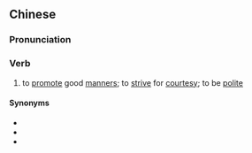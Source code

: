 {{also|讲礼貌}}
==Chinese==
{{zh-forms|s=讲礼貌|type=12|1=to stress, to pay attention to}}

===Pronunciation===
{{zh-pron
|m=jiǎng lǐmào
|c=gong2 lai5 maau6
|cat=v
}}

===Verb===
{{zh-verb}}

# to [[promote]] good [[manner]]s; to [[strive]] for [[courtesy]]; to be [[polite]]
#: {{zh-x|一定要講禮貌！冇得揀！|You must '''be polite'''! You have no choice!|C}}

====Synonyms====
* {{zh-l|守禮}}
* {{zh-l|有禮}}
* {{zh-l|有禮貌}}
